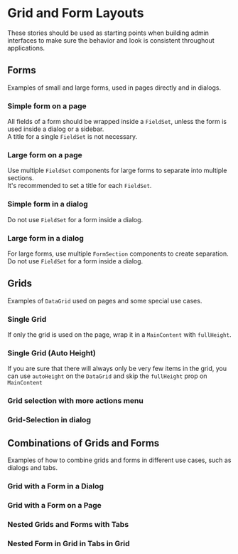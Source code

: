 

<Meta of={GridAndFormLayoutsStories} />

# Grid and Form Layouts

These stories should be used as starting points when building admin interfaces to make sure the behavior and look is consistent throughout applications.

## Forms

Examples of small and large forms, used in pages directly and in dialogs.

### Simple form on a page

All fields of a form should be wrapped inside a `FieldSet`, unless the form is used inside a dialog or a sidebar. <br />
A title for a single `FieldSet` is not necessary.

<Canvas of={GridAndFormLayoutsStories.SimpleFormOnAPage} />

### Large form on a page

Use multiple `FieldSet` components for large forms to separate into multiple sections. <br />
It's recommended to set a title for each `FieldSet`.

<Canvas of={GridAndFormLayoutsStories.LargeFormOnAPage} />

### Simple form in a dialog

Do not use `FieldSet` for a form inside a dialog.

<Canvas of={GridAndFormLayoutsStories.SimpleFormInADialog} />

### Large form in a dialog

For large forms, use multiple `FormSection` components to create separation. <br />
Do not use `FieldSet` for a form inside a dialog.

<Canvas of={GridAndFormLayoutsStories.LargeFormInADialog} />

## Grids

Examples of `DataGrid` used on pages and some special use cases.

### Single Grid

If only the grid is used on the page, wrap it in a `MainContent` with `fullHeight`.

<Canvas of={GridAndFormLayoutsStories.SingleGridFullHeight} />

### Single Grid (Auto Height)

If you are sure that there will always only be very few items in the grid, you can use `autoHeight` on the `DataGrid` and skip the `fullHeight` prop on `MainContent`

<Canvas of={GridAndFormLayoutsStories.SingleGridAutoHeight} />

### Grid selection with more actions menu

<Canvas of={GridAndFormLayoutsStories.GridWithSelectionAndMoreActionsMenu} />

### Grid-Selection in dialog

<Canvas of={GridAndFormLayoutsStories.GridWithSelectionInDialog} />

## Combinations of Grids and Forms

Examples of how to combine grids and forms in different use cases, such as dialogs and tabs.

### Grid with a Form in a Dialog

<Canvas of={GridAndFormLayoutsStories.GridWithFormInADialog} />

### Grid with a Form on a Page

<Canvas of={GridAndFormLayoutsStories.GridWithFormOnAPage} />

### Nested Grids and Forms with Tabs

<Canvas of={GridAndFormLayoutsStories.NestedGridsAndFormsWithTabs} />

### Nested Form in Grid in Tabs in Grid

<Canvas of={GridAndFormLayoutsStories.NestedFormInGridInTabsInGrid} />
